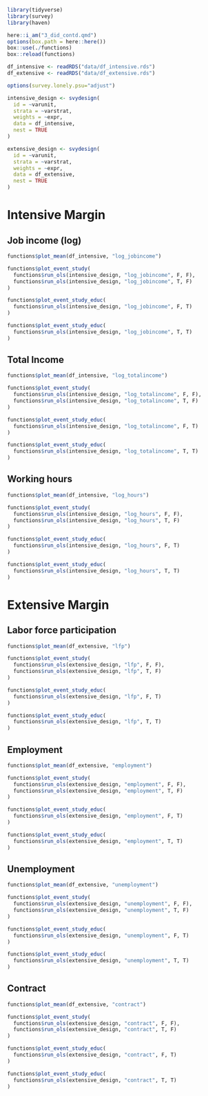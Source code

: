 ```r
library(tidyverse)
library(survey)
library(haven)

here::i_am("3_did_contd.qmd")
options(box.path = here::here())
box::use(./functions)
box::reload(functions)

df_intensive <- readRDS("data/df_intensive.rds")
df_extensive <- readRDS("data/df_extensive.rds")
```

```r
options(survey.lonely.psu="adjust")

intensive_design <- svydesign(
  id = ~varunit, 
  strata = ~varstrat, 
  weights = ~expr, 
  data = df_intensive, 
  nest = TRUE
)

extensive_design <- svydesign(
  id = ~varunit, 
  strata = ~varstrat, 
  weights = ~expr, 
  data = df_extensive, 
  nest = TRUE
)
```

# Intensive Margin

## Job income (log)

```r
functions$plot_mean(df_intensive, "log_jobincome")
```


```r
functions$plot_event_study(
  functions$run_ols(intensive_design, "log_jobincome", F, F), 
  functions$run_ols(intensive_design, "log_jobincome", T, F)
)
```

```r
functions$plot_event_study_educ(
  functions$run_ols(intensive_design, "log_jobincome", F, T)
)

functions$plot_event_study_educ(
  functions$run_ols(intensive_design, "log_jobincome", T, T)
)
```



## Total Income

```r
functions$plot_mean(df_intensive, "log_totalincome")
```


```r
functions$plot_event_study(
  functions$run_ols(intensive_design, "log_totalincome", F, F), 
  functions$run_ols(intensive_design, "log_totalincome", T, F)
)
```

```r
functions$plot_event_study_educ(
  functions$run_ols(intensive_design, "log_totalincome", F, T)
)

functions$plot_event_study_educ(
  functions$run_ols(intensive_design, "log_totalincome", T, T)
)
```



## Working hours

```r
functions$plot_mean(df_intensive, "log_hours")
```

```r
functions$plot_event_study(
  functions$run_ols(intensive_design, "log_hours", F, F),
  functions$run_ols(intensive_design, "log_hours", T, F)
)
```

```r
functions$plot_event_study_educ(
  functions$run_ols(intensive_design, "log_hours", F, T)
)

functions$plot_event_study_educ(
  functions$run_ols(intensive_design, "log_hours", T, T)
)
```



# Extensive Margin

## Labor force participation

```r
functions$plot_mean(df_extensive, "lfp")
```

```r
functions$plot_event_study(
  functions$run_ols(extensive_design, "lfp", F, F),
  functions$run_ols(extensive_design, "lfp", T, F)
)
```

```r
functions$plot_event_study_educ(
  functions$run_ols(extensive_design, "lfp", F, T)
)

functions$plot_event_study_educ(
  functions$run_ols(extensive_design, "lfp", T, T)
)
```



## Employment

```r
functions$plot_mean(df_extensive, "employment")
```

```r
functions$plot_event_study(
  functions$run_ols(extensive_design, "employment", F, F),
  functions$run_ols(extensive_design, "employment", T, F)
)
```

```r
functions$plot_event_study_educ(
  functions$run_ols(extensive_design, "employment", F, T)
)

functions$plot_event_study_educ(
  functions$run_ols(extensive_design, "employment", T, T)
)
```



## Unemployment

```r
functions$plot_mean(df_extensive, "unemployment")
```

```r
functions$plot_event_study(
  functions$run_ols(extensive_design, "unemployment", F, F),
  functions$run_ols(extensive_design, "unemployment", T, F)
)
```

```r
functions$plot_event_study_educ(
  functions$run_ols(extensive_design, "unemployment", F, T)
)

functions$plot_event_study_educ(
  functions$run_ols(extensive_design, "unemployment", T, T)
)
```



## Contract

```r
functions$plot_mean(df_extensive, "contract")
```


```r
functions$plot_event_study(
  functions$run_ols(extensive_design, "contract", F, F), 
  functions$run_ols(extensive_design, "contract", T, F)
)
```

```r
functions$plot_event_study_educ(
  functions$run_ols(extensive_design, "contract", F, T)
)

functions$plot_event_study_educ(
  functions$run_ols(extensive_design, "contract", T, T)
)
```

